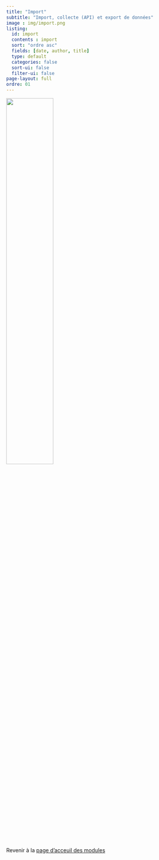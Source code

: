 ```yaml
---
title: "Import"
subtitle: "Import, collecte (API) et export de données"
image : img/import.png
listing: 
  id: import
  contents : import
  sort: "ordre asc"
  fields: [date, author, title]
  type: default
  categories: false
  sort-ui: false
  filter-ui: false
page-layout: full
ordre: 01
---
```


::: column-margin
![](img/import.png){width="50%"}
:::

::: {#import}
:::

</br>

::: center
Revenir à la [page d'acceuil des modules](/modules.qmd)
:::

